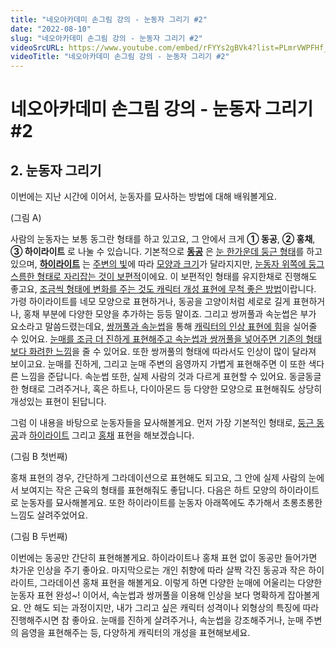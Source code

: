 ```yaml
---
title: "네오아카데미 손그림 강의 - 눈동자 그리기 #2"
date: "2022-08-10"
slug: "네오아카데미 손그림 강의 - 눈동자 그리기 #2"
videoSrcURL: https://www.youtube.com/embed/rFYYs2gBVk4?list=PLmrVWPFHf_oG1Im06PQ7hAGe8cLjRr_b5
videoTitle: "네오아카데미 손그림 강의 - 눈동자 그리기 #2"
---
```


# 네오아카데미 손그림 강의 - 눈동자 그리기 #2

## 2. 눈동자 그리기
이번에는 지난 시간에 이어서, 눈동자를 묘사하는 방법에 대해 배워볼게요.

(그림 A)

사람의 눈동자는 보통 동그란 형태를 하고 있고요, 그 안에서 크게 **① 동공**, **② 홍채**, **③ 하이라이트** 로 나눌 수 있습니다. 
기본적으로 **<u>동공</u>** 은 <u>눈 한가운데 둥근 형태</u>를 하고 있으며, **<u>하이라이트</u>** 는 <u>주변의 빛</u>에 따라 <u>모양과 크기</u>가 달라지지만, <u>눈동자 위쪽에 둥그스름한 형태로 자리잡는 것이 보편적</u>이에요. 이 보편적인 형태를 유지한채로 진행해도 좋고요, <u>조금씩 형태에 변화를 주는 것도 캐릭터 개성 표현에 무척 좋은 방법</u>이랍니다. 가령 하이라이트를 네모 모양으로 표현하거나, 동공을 고양이처럼 세로로   길게 표현하거나, 홍채 부분에 다양한 모양을 추가하는 등등 말이죠. 그리고 쌍꺼풀과 속눈썹은 부가 요소라고 말씀드렸는데요, <u>쌍꺼풀과 속눈썹</u>을 통해 <u>캐릭터의 인상 표현에 힘</u>을 실어줄 수 있어요. <u>눈매를 조금 더 진하게 표현해주고 속눈썹과 쌍꺼풀을 넣어주면 기존의 형태보다 화려한 느낌</u>을 줄 수 있어요. 또한 쌍꺼풀의 형태에 따라서도 인상이 많이 달라져 보이고요. 눈매를 진하게, 그리고 눈매 주변의 음영까지 가볍게 표현해주면 이 또한 색다른 느낌을 준답니다. 속눈썹 또한, 실제 사람의 것과 다르게 표현할 수 있어요. 동글동글한 형태로 그려주거나, 혹은 하트나, 다이아몬드 등 다양한 모양으로 표현해줘도 상당히 개성있는 표현이 된답니다.

그럼 이 내용을 바탕으로 눈동자들을 묘사해볼게요.  먼저 가장 기본적인 형태로, <u>둥근 동공</u>과 <u>하이라이트</u> 그리고 <u>홍채</u> 표현을 해보겠습니다.

(그림 B 첫번째)

홍채 표현의 경우, 간단하게 그라데이션으로 표현해도 되고요, 그 안에 실제 사람의 눈에서 보여지는 작은 근육의 형태를 표현해줘도 좋답니다. 다음은 하트 모양의 하이라이트로 눈동자를 묘사해볼게요. 또한 하이라이트를 눈동자 아래쪽에도 추가해서 초롱초롱한 느낌도 살려주었어요.

(그림 B 두번째)

이번에는 동공만 간단히 표현해볼게요. 하이라이트나 홍채 표현 없이 동공만 들어가면 차가운 인상을 주기 좋아요.
마지막으로는 개인 취향에 따라 살짝 각진 동공과 작은 하이라이트, 그라데이션 홍채 표현을 해볼게요. 이렇게 하면 다양한 눈매에 어울리는 다양한 눈동자 표현 완성~! 
이어서, 속눈썹과 쌍꺼풀을 이용해 인상을 보다 명확하게 잡아볼게요. 안 해도 되는 과정이지만, 내가 그리고 싶은 캐릭터 성격이나 외형상의 특징에 따라 진행해주시면 참 좋아요. 눈매를 진하게 살려주거나, 속눈썹을 강조해주거나, 눈매 주변의 음영을 표현해주는 등, 다양하게 캐릭터의 개성을 표현해보세요.
